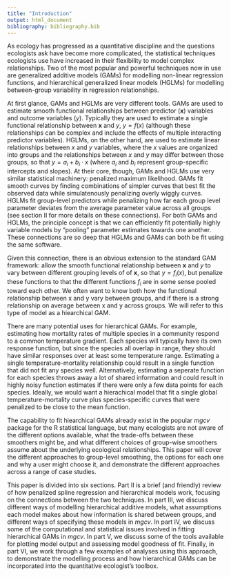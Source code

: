 ```yaml
---
title: "Introduction"
output: html_document
bibliography: bibliography.bib
---
```


As ecology has progressed as a quantitative discipline and the questions ecologists ask have become more complicated, the statistical techniques ecologists use have increased in their flexibility to model complex relationships. Two of the most popular and powerful techniques now in use are generalized additive models (GAMs) for modelling non-linear regression functions, and hierarchical generalized linear models (HGLMs) for modelling between-group variability in regression relationships. 

At first glance, GAMs and HGLMs are very different tools. GAMs are used to estimate smooth functional relationships between predictor (**x**) variables and outcome variables (*y*). Typically they are used to estimate a single functional relationship between **x** and *y*, $y = f(x)$ (although these relationships can be complex and include the effects of multiple interacting predictor variables). HGLMs, on the other hand, are used to estimate linear relationships between *x* and *y* variables, where the *x* values are organized into groups and the relationships between *x* and *y* may differ between those groups, so that $y = a_i + b_i\cdot x$ (where $a_i$ and $b_i$ represent group-specific intercepts and slopes). At their core, though, GAMs and HGLMs use very similar statistical machinery: penalized maximum likelihood. GAMs fit smooth curves by finding combinations of simpler curves that best fit the observed data while simulatenously penalizing overly wiggly curves. HGLMs fit group-level predictors while penalizing how far each group level parameter deviates from the average parameter value across all groups (see section II for more details on these connections). For both GAMs and HGLMs, the principle concept is that we can efficiently fit potentially highly variable models by "pooling" parameter estimates towards one another. These connections are so deep that HGLMs and GAMs can both be fit using the same software. 

Given this connection, there is an obvious extension to the standard GAM framework: allow the smooth functional relationship between **x** and *y* to vary between different grouping levels of of **x**, so that $y = f_i(x)$, but penalize these functions to that the different functions $f_i$ are in some sense pooled toward each other. We often want to know both how the functional relationship between x and y vary between groups, and if there is a strong relationship on average between x and y across groups. We will refer to this type of model as a hiearchical GAM. 


There are many potential uses for hierarchical GAMs. For example, estimating how mortality rates of multiple species in a community respond to a common temperature gradient. Each species will typically have its own response function, but since the species all overlap in range, they should have similar responses over at least some temperature range. Estimating a single temperature-mortality relationship could result in a single function that did not fit any species well. Alternatively, estimating a seperate function for each species throws away a lot of shared information and could result in highly noisy function estimates if there were only a few data points for each species. Ideally, we would want a hierachical model that fit a single global temperature-mortality curve plus species-specific curves that were penalized to be close to the mean function. 


The capability to fit hiearchical GAMs already exist in the popular *mgcv* package for the R statistical language, but many ecologists are not aware of the different options available, what the trade-offs between these smoothers might be, and what different choices of group-wise smoothers assume about the underlying ecological relationships. This paper will cover the different approaches to group-level smoothing, the options for each one and why a user might choose it, and demonstrate the different approaches across a range of case studies. 


This paper is divided into six sections. Part II is a brief (and friendly) review of how penalized spline regression and hierarchical models work, focusing on the connections between the two techniques. In part III, we discuss different ways of modelling hierarchical additive models, what assumptions each model makes about how information is shared between groups, and different ways of specifying these models in *mgcv*. In part IV, we discuss some of the computational and statistical issues involved in fitting hierarchical GAMs in *mgcv*. In part V, we discuss some of the tools available for plotting model output and assessing model goodness of fit. Finally, in part VI, we work through a few examples of analyses using this approach, to demonstrate the modelling process and how hierarchical GAMs can be incorporated into the quantitative ecologist's toolbox. 




